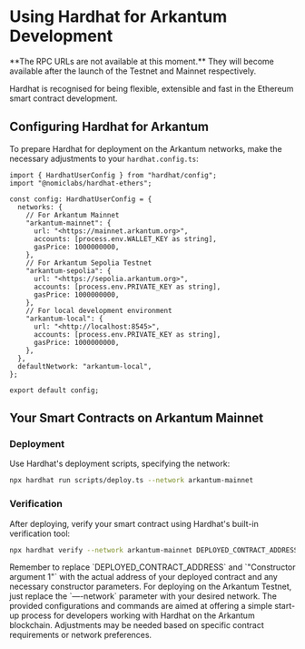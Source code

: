 
# Using Hardhat for Arkantum Development

<Callout emoji="🚧">
  **The RPC URLs are not available at this moment.** They will become available
  after the launch of the Testnet and Mainnet respectively.
</Callout>

Hardhat is recognised for being flexible, extensible and fast in the Ethereum smart contract development.

## Configuring Hardhat for Arkantum

To prepare Hardhat for deployment on the Arkantum networks, make the necessary adjustments to your `hardhat.config.ts`:

```tsx
import { HardhatUserConfig } from "hardhat/config";
import "@nomiclabs/hardhat-ethers";

const config: HardhatUserConfig = {
  networks: {
    // For Arkantum Mainnet
    "arkantum-mainnet": {
      url: "<https://mainnet.arkantum.org>",
      accounts: [process.env.WALLET_KEY as string],
      gasPrice: 1000000000,
    },
    // For Arkantum Sepolia Testnet
    "arkantum-sepolia": {
      url: "<https://sepolia.arkantum.org>",
      accounts: [process.env.PRIVATE_KEY as string],
      gasPrice: 1000000000,
    },
    // For local development environment
    "arkantum-local": {
      url: "<http://localhost:8545>",
      accounts: [process.env.PRIVATE_KEY as string],
      gasPrice: 1000000000,
    },
  },
  defaultNetwork: "arkantum-local",
};

export default config;
```

## Your Smart Contracts on Arkantum Mainnet

### Deployment

Use Hardhat's deployment scripts, specifying the network:

```bash
npx hardhat run scripts/deploy.ts --network arkantum-mainnet
```

### Verification

After deploying, verify your smart contract using Hardhat's built-in verification tool:

```bash
npx hardhat verify --network arkantum-mainnet DEPLOYED_CONTRACT_ADDRESS "Constructor argument 1"
```

<Callout emoji="💬">
  Remember to replace `DEPLOYED_CONTRACT_ADDRESS` and `"Constructor argument 1"`
  with the actual address of your deployed contract and any necessary
  constructor parameters.
</Callout>

<Callout type="info" emoji="ℹ️">
  For deploying on the Arkantum Testnet, just replace the `—-network` parameter
  with your desired network.
</Callout>

<Callout type="info" emoji="ℹ️">
  The provided configurations and commands are aimed at offering a simple
  start-up process for developers working with Hardhat on the Arkantum
  blockchain. Adjustments may be needed based on specific contract requirements
  or network preferences.
</Callout>
